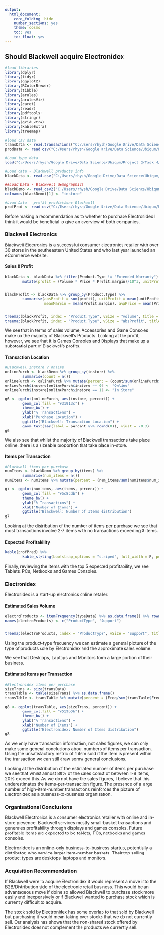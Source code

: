 ```yaml
---
output:
  html_document:
    code_folding: hide
    number_sections: yes
    theme: cosmo
    toc: yes
    toc_float: yes
---
```


## Should Blackwell acquire Electronidex

```r
#load libraries
library(dplyr)
library(tidyr)
library(ggplot2)
library(RColorBrewer)
library(tibble)
library(arules)
library(arulesViz)
library(caret)
library(readr)
library(pdftools)
library(stringr)
library(gridExtra)
library(kableExtra)
library(treemap)
```

```r
#load csv data
transData <- read.transactions("C:/Users/rhysh/Google Drive/Data Science/Ubiqum/Project 2/Task 4/data/ElectronidexTransactions2017.csv", format = "basket", sep = ",")
prodData <- read.csv("C:/Users/rhysh/Google Drive/Data Science/Ubiqum/Project 2/Task 4/data/ElectronidexTransactions2017.csv", header = FALSE)

#Load type data
load("C:/Users/rhysh/Google Drive/Data Science/Ubiqum/Project 2/Task 4/output/typeData.RDS") 

#Load data - Blackwell products info
blackData <- read.csv("C:/Users/rhysh/Google Drive/Data Science/Ubiqum/Project 2/Task 4/data/existingProductAttributes.csv")

##Load Data - Blackwell demographics
blackDemo <- read_csv2("C:/Users/rhysh/Google Drive/Data Science/Ubiqum/Project 2/Task 4/data/Blackwell_Demographic_Data.csv")
colnames(blackDemo)[1] <- "instore"

#Load Data - profit predictions Blackwell
profPred <- read.csv("C:/Users/rhysh/Google Drive/Data Science/Ubiqum/Project 2/Task 4/data/BWNewProfitPredictions.csv")
```

Before making a recommendation as to whether to purchase Electronidex I think it would be beneficial to give an overview of both companies.

### Blackwell Electronics

Blackwell Electronics is a successful consumer electronics retailer with over 30 stores in the southeastern United States and who last year launched an eCommerce website.

#### Sales & Profit
```r
blackData <- blackData %>% filter(Product.Type != "Extended Warranty") %>% 
        mutate(profit = (Volume * Price * Profit.margin)/10^3, unitProfit = Price * Profit.margin)


blackProfit <- blackData %>% group_by(Product.Type) %>%
        summarise(absProfit = sum(profit), unitProfit = mean(unitProfit), volume = sum(Volume), 
                  meanMargin = mean(Profit.margin), avgPrice = mean(Price))


treemap(blackProfit, index = "Product.Type", vSize = "volume", title = "Blackwell Sales Volume by Product Type")
treemap(blackProfit, index = "Product.Type", vSize = "absProfit", title = "Blackwell Profit by Product Type")
```

We see that in terms of sales volume, Accessories and Game Consoles make up the majority of Blackwell's Products. Looking at the profit, however, we see that it is Games Consoles and Displays that make up a substantial part of Blackwell's profits.

#### Transaction Location

```r
#Blackwell instore v online 
onlinePurch <- blackDemo %>% group_by(instore) %>%
        summarise(count = n())
onlinePurch <- onlinePurch %>% mutate(percent = (count/sum(onlinePurch$count))*100)
onlinePurch$instore[onlinePurch$instore == 0] <- "Online"
onlinePurch$instore[onlinePurch$instore == 1] <- "In Store"

g6 <- ggplot(onlinePurch, aes(instore, percent)) +
        geom_col(fill = "#31913c") +
        theme_bw() +
        ylab("% Transactions") + 
        xlab("Purchase Location") + 
        ggtitle("Blackwell: Transaction Location") +
        geom_text(aes(label = percent %>% round(0)), vjust = -0.3)
g6
```

We also see that whilst the majority of Blackwell transactions take place online, there is a sizeable proportion that take place in-store.

#### Items per Transaction
```r
#Blackwell items per purchase
numItems <- blackDemo %>% group_by(items) %>%
        summarise(num_items = n())
numItems <- numItems %>% mutate(percent = (num_items/sum(numItems$num_items))*100)

g7 <- ggplot(numItems, aes(items, percent)) +
        geom_col(fill = "#5c8cdb") +
        theme_bw() +
        ylab("% Transactions") + 
        xlab("Number of Items") + 
        ggtitle("Blackwell: Number of Items distribution")
g7
```

Looking at the distribution of the number of items per purchase we see that most transactions involve 2-7 items with no transactions exceeding 8 items.

#### Expected Profitability

```r
kable(profPred) %>%
        kable_styling(bootstrap_options = "striped", full_width = F, position = "left")
```

Finally, reviewing the items with the top 5 expected profitability, we see Tablets, PCs, Netbooks and Games Consoles.

### Electronidex

Electronidex is a start-up electronics online retailer.

#### Estimated Sales Volume
```r
electroProducts <- itemFrequency(typeData) %>% as.data.frame() %>% rownames_to_column()
names(electroProducts) <- c("ProductType", "Support")


treemap(electroProducts, index = "ProductType", vSize = "Support", title = "Electronidex Sales Volume (est.) by Product Type")
```

Using the product-type frequency we can estimate a general picture of the type of products sole by Electronidex and the approximate sales volume.

We see that Desktops, Laptops and Monitors form a large portion of their business.

#### Estimated Items per Transaction
```r
#Electronidex items per purchase
sizeTrans <- size(transData)
transTable <- table(sizeTrans) %>% as.data.frame()
transTable <- transTable %>% mutate(percent = (Freq/sum(transTable$Freq))*100)

g8 <- ggplot(transTable, aes(sizeTrans, percent)) +
        geom_col(fill = "#519b3b") +
        theme_bw() +
        ylab("% Transactions") + 
        xlab("Number of Items") + 
        ggtitle("Electronidex: Number of Items distribution")
g8
```

As we only have transaction information, not sales figures, we can only make some general conclusions about numbers of items per transaction. Using the unsatisfactory metric of 1 item sold if the item is present within the transaction we can still draw somw general conclusions.

Looking at the distribution of the estimated number of items per purchase we see that whilst almost 80% of the sales conist of between 1-8 items, 20% exceed this. As we do not have the sales figures, I believe that this underestimates the items-per-transaction figure. The presence of a large number of high-item-number transactions reinforces the picture of Electronidex as a business-to-business organisation.

### Organisational Conclusions

Blackwell Electronics is a consumer electronics retailer with online and in-store presence. Blackwell services mostly small-basket transactions and generates profitability through displays and games consoles. Future profitable items are expected to be tablets, PCs, netbooks and games consoles.

Electronidex is an online-only business-to-business startup, potentially a distributor, who service larger item-number baskets. Their top selling product types are desktops, laptops and monitors.

### Acquisition Recommendation

If Blackwell were to acquire Electronidex it would represent a move into the B2B/Distribution side of the electronic retail business. This would be an advantageous move if doing so allowed Blackwell to purchase stock more easily and inexpensively or if Blackwell wanted to purchase stock which is currently difficult to acquire.

The stock sold by Electronidex has some overlap to that sold by Blackwell but purchasing it would mean taking over stocks that we do not currently sell. Our analysis has shown that the non-shared stock offered by Electronidex does not complement the products we currently sell.





